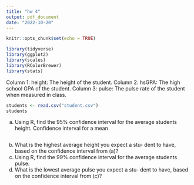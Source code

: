 ```yaml
---
title: "hw 4"
output: pdf_document
date: "2022-10-20"
---
```


```r
knitr::opts_chunk$set(echo = TRUE)
```

```r
library(tidyverse)
library(ggplot2)
library(scales)
library(RColorBrewer)
library(stats)
```
Column 1: height: The height of the student.
Column 2: hsGPA: The high school GPA of the student.
Column 3: pulse: The pulse rate of the student when
measured in class.

```r
students <- read.csv("student.csv")
students
```

(a) Using R, find the 95% confidence interval for the
average students height.
Confidence interval for a mean
```r

```

(b) What is the highest average height you expect a stu-
dent to have, based on the confidence interval from
(a)?
(c) Using R, find the 99% confidence interval for the
average students pulse.
(d) What is the lowest average pulse you expect a stu-
dent to have, based on the confidence interval from
(c)?
